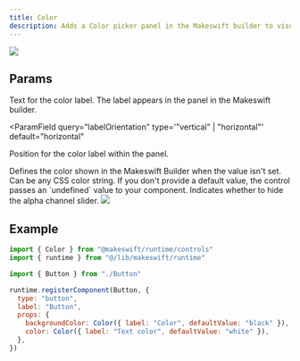 ```yaml
---
title: Color
description: Adds a Color picker panel in the Makeswift builder to visually edit a RGBA `string` prop.
---
```


<Frame
  type="glass"
  caption="Color panels on a Button component to edit the background and text colors"
>
  <img src="/images/color-panel.png" />
</Frame>

## Params

<ParamField query="label" type="string" default="Text">
  Text for the color label. The label appears in the panel in the Makeswift
  builder.
</ParamField>

<ParamField
  query="labelOrientation"
  type='"vertical" | "horizontal"'
  default="horizontal"
>
  Position for the color label within the panel.
</ParamField>

<ParamField query="defaultValue" type="string">
  Defines the color shown in the Makeswift Builder when the value isn't set. Can
  be any CSS color string. If you don't provide a default value, the control
  passes an `undefined` value to your component.
</ParamField>

<ParamField query="hideAlpha" type="boolean" default={false}>
  Indicates whether to hide the alpha channel slider.
  <Frame
  type="glass"
  caption="The alpha channel slider on the Color panel"
>
  <img src="/images/color-panel-alpha.png" />
</Frame>

</ParamField>

## Example

```jsx /components/Button/Button.makeswift.js
import { Color } from "@makeswift/runtime/controls"
import { runtime } from "@/lib/makeswift/runtime"

import { Button } from "./Button"

runtime.registerComponent(Button, {
  type: "button",
  label: "Button",
  props: {
    backgroundColor: Color({ label: "Color", defaultValue: "black" }),
    color: Color({ label: "Text color", defaultValue: "white" }),
  },
})
```
